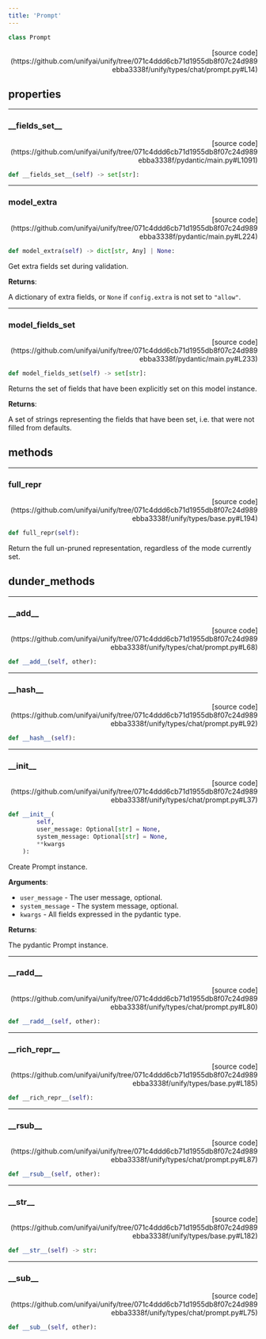 ```yaml
---
title: 'Prompt'
---
```


```python
class Prompt
```

<p align="right">[source code](https://github.com/unifyai/unify/tree/071c4ddd6cb71d1955db8f07c24d989ebba3338f/unify/types/chat/prompt.py#L14)</p>



## properties

---

### \_\_fields\_set\_\_

<p align="right">[source code](https://github.com/unifyai/unify/tree/071c4ddd6cb71d1955db8f07c24d989ebba3338f/pydantic/main.py#L1091)</p>

```python
def __fields_set__(self) -> set[str]:
```



---

### model\_extra

<p align="right">[source code](https://github.com/unifyai/unify/tree/071c4ddd6cb71d1955db8f07c24d989ebba3338f/pydantic/main.py#L224)</p>

```python
def model_extra(self) -> dict[str, Any] | None:
```

Get extra fields set during validation.

**Returns**:

A dictionary of extra fields, or `None` if `config.extra` is not set to `"allow"`.

---

### model\_fields\_set

<p align="right">[source code](https://github.com/unifyai/unify/tree/071c4ddd6cb71d1955db8f07c24d989ebba3338f/pydantic/main.py#L233)</p>

```python
def model_fields_set(self) -> set[str]:
```

Returns the set of fields that have been explicitly set on this model instance.

**Returns**:

A set of strings representing the fields that have been set,
i.e. that were not filled from defaults.

## methods

---

### full\_repr

<p align="right">[source code](https://github.com/unifyai/unify/tree/071c4ddd6cb71d1955db8f07c24d989ebba3338f/unify/types/base.py#L194)</p>

```python
def full_repr(self):
```

Return the full un-pruned representation, regardless of the mode currently set.

## dunder_methods

---

### \_\_add\_\_

<p align="right">[source code](https://github.com/unifyai/unify/tree/071c4ddd6cb71d1955db8f07c24d989ebba3338f/unify/types/chat/prompt.py#L68)</p>

```python
def __add__(self, other):
```



---

### \_\_hash\_\_

<p align="right">[source code](https://github.com/unifyai/unify/tree/071c4ddd6cb71d1955db8f07c24d989ebba3338f/unify/types/chat/prompt.py#L92)</p>

```python
def __hash__(self):
```



---

### \_\_init\_\_

<p align="right">[source code](https://github.com/unifyai/unify/tree/071c4ddd6cb71d1955db8f07c24d989ebba3338f/unify/types/chat/prompt.py#L37)</p>

```python
def __init__(
        self,
        user_message: Optional[str] = None,
        system_message: Optional[str] = None,
        **kwargs
    ):
```

Create Prompt instance.

**Arguments**:

- `user_message` - The user message, optional.
- `system_message` - The system message, optional.
- `kwargs` - All fields expressed in the pydantic type.



**Returns**:

The pydantic Prompt instance.

---

### \_\_radd\_\_

<p align="right">[source code](https://github.com/unifyai/unify/tree/071c4ddd6cb71d1955db8f07c24d989ebba3338f/unify/types/chat/prompt.py#L80)</p>

```python
def __radd__(self, other):
```



---

### \_\_rich\_repr\_\_

<p align="right">[source code](https://github.com/unifyai/unify/tree/071c4ddd6cb71d1955db8f07c24d989ebba3338f/unify/types/base.py#L185)</p>

```python
def __rich_repr__(self):
```



---

### \_\_rsub\_\_

<p align="right">[source code](https://github.com/unifyai/unify/tree/071c4ddd6cb71d1955db8f07c24d989ebba3338f/unify/types/chat/prompt.py#L87)</p>

```python
def __rsub__(self, other):
```



---

### \_\_str\_\_

<p align="right">[source code](https://github.com/unifyai/unify/tree/071c4ddd6cb71d1955db8f07c24d989ebba3338f/unify/types/base.py#L182)</p>

```python
def __str__(self) -> str:
```



---

### \_\_sub\_\_

<p align="right">[source code](https://github.com/unifyai/unify/tree/071c4ddd6cb71d1955db8f07c24d989ebba3338f/unify/types/chat/prompt.py#L75)</p>

```python
def __sub__(self, other):
```

